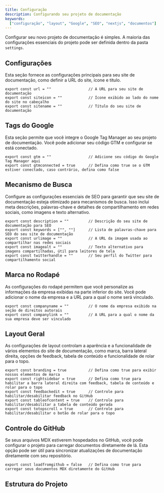 ```yaml
---
title: Configuração
description: Configurando seu projeto de documentação
keywords:
  ["configuração", "layout", "Google", "SEO", "nextjs", "documentos"]
---
```


Configurar seu novo projeto de documentação é simples. A maioria das configurações essenciais do projeto pode ser definida dentro da pasta `settings`.

## Configurações

Esta seção fornece as configurações principais para seu site de documentação, como definir a URL do site, ícone e título.

```tsx showLineNumbers
export const url = ""                 // A URL para seu site de documentação
export const siteicon = ""            // Ícone exibido ao lado do nome do site no cabeçalho
export const sitename = ""            // Título do seu site de documentação
```

## Tags do Google

Esta seção permite que você integre o Google Tag Manager ao seu projeto de documentação. Você pode adicionar seu código GTM e configurar se está conectado.

```tsx showLineNumbers
export const gtm = ""                 // Adicione seu código do Google Tag Manager aqui
export const gtmconnected = true      // Defina como true se o GTM estiver conectado, caso contrário, defina como false
```

## Mecanismo de Busca

Configure as configurações essenciais de SEO para garantir que seu site de documentação esteja otimizado para mecanismos de busca. Isso inclui meta descrições, palavras-chave e detalhes de compartilhamento em redes sociais, como imagens e texto alternativo.

```tsx showLineNumbers
export const description = ""         // Descrição do seu site de documentação para SEO
export const keywords = ["", ""]      // Lista de palavras-chave para SEO do seu site de documentação
export const urlimage = ""            // A URL da imagem usada ao compartilhar nas redes sociais
export const imagealt = ""            // Texto alternativo para imagens compartilhadas, útil para leitores de tela
export const twitterhandle = ""       // Seu perfil do Twitter para compartilhamento social
```

## Marca no Rodapé

As configurações do rodapé permitem que você personalize as informações da empresa exibidas na parte inferior do site. Você pode adicionar o nome da empresa e a URL para a qual o nome será vinculado.

```tsx showLineNumbers
export const companyname = ""         // O nome da empresa exibido na seção de direitos autorais
export const companylink = ""         // A URL para a qual o nome da sua empresa deve ser vinculado
```

## Layout Geral

As configurações de layout controlam a aparência e a funcionalidade de vários elementos do site de documentação, como marca, barra lateral direita, opções de feedback, tabela de conteúdo e funcionalidade de rolar para o topo.

```tsx showLineNumbers
export const branding = true          // Defina como true para exibir nossos elementos de marca
export const rightsidebar = true      // Defina como true para habilitar a barra lateral direita com feedback, tabela de conteúdo e rolar para o topo
export const feedbackedit = true      // Controle para habilitar/desabilitar feedback no GitHub
export const tableofcontent = true    // Controle para habilitar/desabilitar a tabela de conteúdo gerada
export const totopscroll = true       // Controle para habilitar/desabilitar o botão de rolar para o topo
```

## Controle do GitHub

Se seus arquivos MDX estiverem hospedados no GitHub, você pode configurar o projeto para carregar documentos diretamente de lá. Esta opção pode ser útil para sincronizar atualizações de documentação diretamente com seu repositório.

```tsx showLineNumbers
export const loadfromgithub = false   // Defina como true para carregar seus documentos MDX diretamente do GitHub
```

## Estrutura do Projeto

<CardGrid>
  <Card
    title="Navegação"
    href="/docs/navigation"
    icon="alignJustify"
    variant="small"
    description="Criando sua navegação"
  />
</CardGrid> 